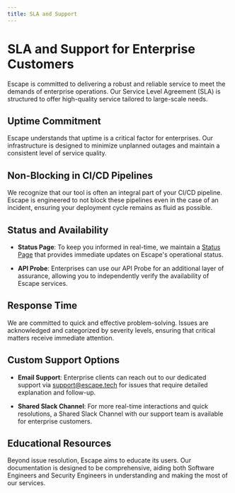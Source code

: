 ```yaml
---
title: SLA and Support
---
```


# SLA and Support for Enterprise Customers

Escape is committed to delivering a robust and reliable service to meet the demands of enterprise operations. Our Service Level Agreement (SLA) is structured to offer high-quality service tailored to large-scale needs.

## Uptime Commitment

Escape understands that uptime is a critical factor for enterprises. Our infrastructure is designed to minimize unplanned outages and maintain a consistent level of service quality.

## Non-Blocking in CI/CD Pipelines

We recognize that our tool is often an integral part of your CI/CD pipeline. Escape is engineered to not block these pipelines even in the case of an incident, ensuring your deployment cycle remains as fluid as possible.

## Status and Availability

- **Status Page**: To keep you informed in real-time, we maintain a [Status Page](https://status.escape.tech/) that provides immediate updates on Escape's operational status.
  
- **API Probe**: Enterprises can use our API Probe for an additional layer of assurance, allowing you to independently verify the availability of Escape services.

## Response Time

We are committed to quick and effective problem-solving. Issues are acknowledged and categorized by severity levels, ensuring that critical matters receive immediate attention.

## Custom Support Options

- **Email Support**: Enterprise clients can reach out to our dedicated support via [support@escape.tech](mailto:support@escape.tech) for issues that require detailed explanation and follow-up.
  
- **Shared Slack Channel**: For more real-time interactions and quick resolutions, a Shared Slack Channel with our support team is available for enterprise customers.

## Educational Resources

Beyond issue resolution, Escape aims to educate its users. Our documentation is designed to be comprehensive, aiding both Software Engineers and Security Engineers in understanding and making the most of our services.

